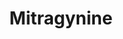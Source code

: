 ---
title: Mitragynine
duration_chart_title: Oral Duration of Mitragynine
duration_chart:
  total: 3–6 hours
  onset: 22m
  coming_up: 22m
  plateau: 90m
  coming_down: 2h
  after_effects: 135m
positive_effects: euphoria, relaxation, analgesia
neutral_effects: disinhibition
negative_effects: nausea, itching, constipation, respiratory depression
image_location: /src/assets/Images/Mitragynine/Mitragynine (structural formula).png
dosage_table:
  title: Oral Dosage of Mitragynine
  threshold: 1.5 mg
  light: 3 mg
  common: 9 mg
  strong: 15 mg
  heavy: 24+ mg
--- 